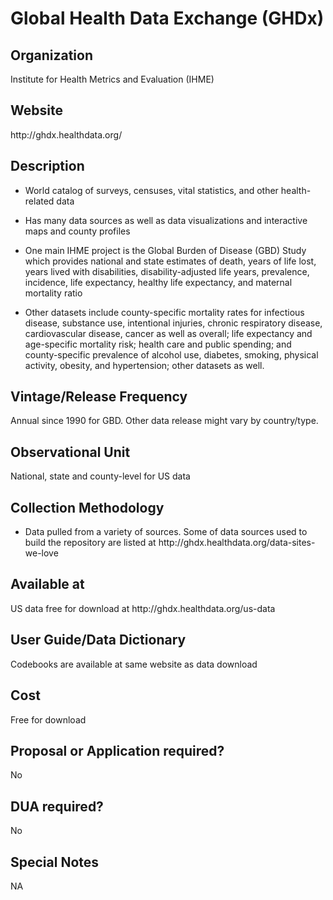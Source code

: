 \mainmatter

<!-- Generated by generateRmd.R; do not edit by hand  -->

# Global Health Data Exchange (GHDx)

## Organization
Institute for Health Metrics and Evaluation (IHME)

## Website
http://ghdx.healthdata.org/

## Description
*	World catalog of surveys, censuses, vital statistics, and other health-related data 
*	Has many data sources as well as data visualizations and interactive maps and county profiles 
*	One main IHME project is the Global Burden of Disease (GBD) Study which provides national and state estimates of death, years of life lost, years lived with disabilities, disability-adjusted life years, prevalence, incidence, life expectancy, healthy life expectancy, and maternal mortality ratio 
*	Other datasets include county-specific mortality rates for infectious disease, substance use, intentional injuries, chronic respiratory disease, cardiovascular disease, cancer as well as overall; life expectancy and age-specific mortality risk; health care and public spending; and county-specific prevalence of alcohol use, diabetes, smoking, physical activity, obesity, and hypertension; other datasets as well.

## Vintage/Release Frequency
Annual since 1990 for GBD. Other data release might vary by country/type.

## Observational Unit
National, state and county-level for US data

## Collection Methodology
*	Data pulled from a variety of sources. Some of data sources used to build the repository are listed at http://ghdx.healthdata.org/data-sites-we-love

## Available at
US data free for download at http://ghdx.healthdata.org/us-data

## User Guide/Data Dictionary
Codebooks are available at same website as data download

## Cost
Free for download

## Proposal or Application required?
No

## DUA required?
No

## Special Notes
NA

